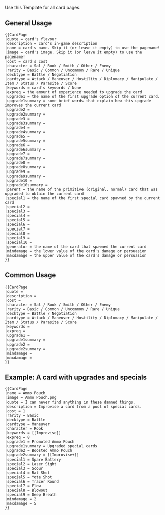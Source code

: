 {{doc/start}}
Use this Template for all card pages. 

==General Usage==
<pre style="overflow: auto;">
{{CardPage
|quote = card's flavour
|description = card's in-game description
|name = card's name. Skip it (or leave it empty) to use the pagename!
|image = card's image. Skip it (or leave it empty) to use the pagename!
|cost = card's cost
|character = Sal / Rook / Smith / Other / Enemy
|rarity = Basic / Common / Uncommon / Rare / Unique
|decktype = Battle / Negotiation
|cardtype = Attack / Maneuver / Hostility / Diplomacy / Manipulate / Item / Status / Parasite / Score
|keywords = card's keywords / None
|expreq = the amount of experience needed to upgrade the card
|upgrade1 = the name of the first upgrade option of the current card.
|upgrade1summary = some brief words that explain how this upgrade improves the current card
|upgrade2 = 
|upgrade2summary = 
|upgrade3 = 
|upgrade3summary = 
|upgrade4 = 
|upgrade4summary = 
|upgrade5 = 
|upgrade5summary = 
|upgrade6 = 
|upgrade6summary = 
|upgrade7 = 
|upgrade7summary = 
|upgrade8 = 
|upgrade8summary = 
|upgrade9 =
|upgrade9summary = 
|upgrade10 =
|upgrade10summary = 
|parent = the name of the primitive (original, normal) card that was upgraded to obtain the current card
|special1 = the name of the first special card spawned by the current card
|special2 = 
|special3 = 
|special4 = 
|special5 = 
|special6 = 
|special7 = 
|special8 = 
|special9 =
|special10 =
|generator = the name of the card that spawned the current card
|mindamage = the lower value of the card's damage or persuasion
|maxdamage = the upper value of the card's damage or persuasion
}}
</pre>

==Common Usage==
<pre style="overflow: auto;">
{{CardPage
|quote = 
|description = 
|cost = 
|character = Sal / Rook / Smith / Other / Enemy
|rarity = Basic / Common / Uncommon / Rare / Unique
|decktype = Battle / Negotiation
|cardtype = Attack / Maneuver / Hostility / Diplomacy / Manipulate / Item / Status / Parasite / Score
|keywords = 
|expreq = 
|upgrade1 = 
|upgrade1summary = 
|upgrade2 = 
|upgrade2summary = 
|mindamage =
|maxdamage =
}}
</pre>

==Example: A card with upgrades and specials==
<pre style="overflow: auto;">
{{CardPage
|name = Ammo Pouch
|image = Ammo Pouch.png
|quote = I can never find anything in these damned things.
|description = Improvise a card from a pool of special cards.
|cost = 1
|rarity = Basic
|decktype = Battle
|cardtype = Maneuver
|character = Rook
|keywords = [[Improvise]]
|expreq = 8
|upgrade1 = Promoted Ammo Pouch
|upgrade1summary = Upgraded special cards
|upgrade2 = Boosted Ammo Pouch
|upgrade2summary = [[Improvise+]]
|special1 = Spare Battery
|special2 = Laser Sight
|special3 = Scour
|special4 = Rat Shot
|special5 = Yote Shot
|special6 = Tracer Round
|special7 = Flow
|special8 = Blowout
|special9 = Deep Breath
|mindamage = 2
|maxdamage = 5
}}
</pre>
{{CardPage
|name = Ammo Pouch
|image = Ammo Pouch.png
|quote = I can never find anything in these damned things.
|description = Improvise a card from a pool of special cards.
|cost = 1
|rarity = Basic
|decktype = Battle
|cardtype = Maneuver
|character = Rook
|keywords = [[Improvise]]
|expreq = 8
|upgrade1 = Promoted Ammo Pouch
|upgrade1summary = Upgraded special cards
|upgrade2 = Boosted Ammo Pouch
|upgrade2summary = [[Improvise+]]
|special1 = Spare Battery
|special2 = Laser Sight
|special3 = Scour
|special4 = Rat Shot
|special5 = Yote Shot
|special6 = Tracer Round
|special7 = Flow
|special8 = Blowout
|special9 = Deep Breath
|mindamage = 2
|maxdamage = 5
}}
{{clear}}{{doc/end}}